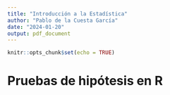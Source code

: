```yaml
---
title: "Introducción a la Estadística"
author: "Pablo de la Cuesta García"
date: "2024-01-20"
output: pdf_document
---
```


```r
knitr::opts_chunk$set(echo = TRUE)
```


# Pruebas de hipótesis en R

